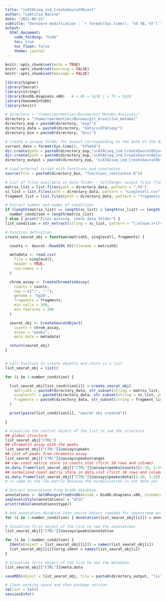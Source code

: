 ```yaml
---
title: "scATACseq_ind_CreateSeuratObject"
author: "Laëtitia Racine"
date: "2022-09-22"
subtitle: "Dernière modification : `r format(Sys.time(), '%d %B, %Y')`"
output:
  html_document:
    code_folding: "hide"
    toc: true
    toc_float: false
    theme: journal
---
```


<style>
body {text-align: justify}
</style>

```r

knitr::opts_chunk$set(echo = TRUE)
knitr::opts_chunk$set(warning = FALSE)
knitr::opts_chunk$set(message = FALSE)

```

```r

library(Signac)
library(Seurat)
library(stringr)
library(EnsDb.Hsapiens.v86)   # v.86 = hg38 | v.75 = hg19
library(GenomeInfoDb)
library(knitr)

```

```r

# directory = "/home/rparmentier/Bureau/Git_Metabo_Analysis/"
directory = "/home/rparmentier/Bureau/git_brouillon_metabo/"
directory_exp = paste0(directory, "exp/")
directory_data = paste0(directory, "data/scATACseq/")
directory_bin = paste0(directory, "bin/")

# Create a unique folder for output corresponding to the date of the day
current_date = format(Sys.time(), "%Y%m%d")
dir.create(path = paste0(directory_exp,"scATACseq_ind_CreateSeuratObject/"))
dir.create(path = paste0(directory_exp,"scATACseq_ind_CreateSeuratObject/", current_date))
directory_output = paste0(directory_exp, "scATACseq_ind_CreateSeuratObject/", current_date, "/")

# Load external script with functions and constantes
source(file = paste0(directory_bin, "functions_constantes.R"))

```

```r

# List of files available in data folder : CellRanger output files from folder filtered_peak_bc_matrix.
matrix_list = list.files(path = directory_data, pattern = ".h5")
sc_list = list.files(path = directory_data, pattern = "singlecell.csv")
fragment_list = list.files(path = directory_data, pattern = "fragments.tsv.gz$")

# Extract number and names of conditions
if (length(matrix_list) == length(sc_list) & length(sc_list) == length(fragment_list)) {
  number_condition = length(matrix_list)
} else { print("Files missing, check data folder") }
list_condition = str_extract(string = sc_list, pattern = "[:alnum:]+(?=_singlecell.csv)")

```

```r

# Function definition
create_seurat_obj = function(matrixh5, singlecell, fragments) {

  counts <- Seurat::Read10X_h5(filename = matrixh5)

  metadata <- read.csv(
    file = singlecell,
    header = TRUE,
    row.names = 1
  )

  chrom_assay <- CreateChromatinAssay(
    counts = counts,
    sep = c(":", "-"),
    genome = 'hg38',
    fragments = fragments,
    min.cells = 100,
    min.features = 200
  )

  seurat_obj <- CreateSeuratObject(
    counts = chrom_assay,
    assay = "peaks",
    meta.data = metadata)

  return(seurat_obj)
}


# Call function to create objects and store in a list
list_seurat_obj = list()

for (i in 1:number_condition) {

  list_seurat_obj[list_condition[i]] = create_seurat_obj(
    matrixh5 = paste0(directory_data, str_subset(string = matrix_list, pattern = list_condition[i])),
    singlecell = paste0(directory_data, str_subset(string = sc_list, pattern = list_condition[i])),
    fragments = paste0(directory_data, str_subset(string = fragment_list, pattern = list_condition[i]))
  )

  print(paste(list_condition[i], "seurat obj created"))

}

```

```r

# Visualize the control object of the list to see the structure
## global structure
list_seurat_obj["CTRL"]
## chromatin assay with the peaks
list_seurat_obj[["CTRL"]]@assays$peaks
## list of peaks from chromatin assay
list_seurat_obj[["CTRL"]]@assays$peaks@ranges
## raw count matrix store in counts.slot (first 10 rows and column)
as.data.frame(list_seurat_obj[["CTRL"]]@assays$peaks@counts)[1:10, 1:10]
## normalized count matrix store in data.slot (first 10 rows and column)
as.data.frame(list_seurat_obj[["CTRL"]]@assays$peaks@data)[1:10, 1:10]
# => same as the raw matrix because the normalization is not done yet

```

```r

# Extract annotations from EnsDb database
annotations <- GetGRangesFromEnsDb(ensdb = EnsDb.Hsapiens.v86, standard.chromosomes = TRUE)
seqlevelsStyle(annotations) = "UCSC"
print(table(annotations$type))

# Add annotation database into seurat object (needed for downstream analysis (QC functions))
for (i in 1:number_condition) { Annotation(list_seurat_obj[[i]]) = annotations }

# Visualize first object of the list to see the annotations
list_seurat_obj[["CTRL"]]@assays$peaks@annotation

```

```r

for (i in 1:number_condition) {
  Idents(object = list_seurat_obj[[i]]) = names(list_seurat_obj[i])
  list_seurat_obj[[i]]$orig.ident = names(list_seurat_obj[i])
}

# Visualize first object of the list to see the metadata
list_seurat_obj[["CTRL"]]@meta.data

```

```r

saveRDS(object = list_seurat_obj, file = paste0(directory_output, "list_seurat_obj_annot.rds"))

```

```r

# Clean working space and show package version
rm(list = ls())
sessionInfo()

```
